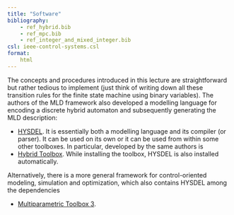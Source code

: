 ```yaml
---
title: "Software"
bibliography: 
    - ref_hybrid.bib
    - ref_mpc.bib
    - ref_integer_and_mixed_integer.bib
csl: ieee-control-systems.csl
format:
    html     
---
```


The concepts and procedures introduced in this lecture are straightforward but rather tedious to implement (just think of writing down all these transition rules for the finite state machine using binary variables). The authors of the MLD framework also developed a modelling language for encoding a discrete hybrid automaton and subsequently generating the MLD description:

- [HYSDEL](http://people.ee.ethz.ch/~cohysys/hysdel/). It is essentially both a modelling language and its compiler (or parser). It can be used on its own or it can be used from within some other toolboxes. In particular, developed by the same authors is
- [Hybrid Toolbox](http://cse.lab.imtlucca.it/~bemporad/hybrid/toolbox/). While installing the toolbox, HYSDEL is also installed automatically. 

Alternatively, there is a more general framework for control-oriented modeling, simulation and optimization, which also contains HYSDEL among the dependencies

- [Multiparametric Toolbox 3](https://www.mpt3.org/). 
